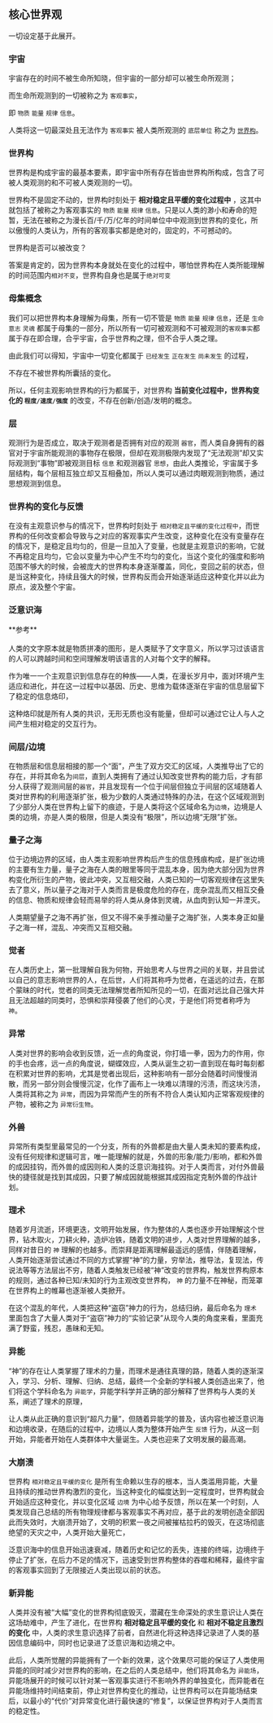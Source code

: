 ## 核心世界观


<Callout>
    一切设定基于此展开。
</Callout>

### 宇宙

宇宙存在的时间不被生命所知晓，但宇宙的一部分却可以被生命所观测；

而生命所观测到的一切被称之为 `客观事实`，

即 `物质` `能量` `规律` `信息`。

人类将这一切最深处且无法作为 `客观事实` 被人类所观测的 `底层单位` 称之为 [`世界构`](#世界构)。

### 世界构

世界构是构成宇宙的最基本要素，即宇宙中所有存在皆由世界构所构成，包含了可被人类观测的和不可被人类观测的一切。

世界构不是固定不动的，世界构时刻处于 **相对稳定且平缓的变化过程中** ，这其中就包括了被称之为客观事实的 `物质` `能量` `规律` `信息`。只是以人类的渺小和寿命的短暂，无法在被称之为漫长百/千/万/亿年的时间单位中中观测到世界构的变化，所以傲慢的人类认为，所有的客观事实都是绝对的，固定的，不可撼动的。

世界构是否可以被改变？

答案是肯定的，因为世界构本身就处在变化的过程中，哪怕世界构在人类所能理解的时间范围内`相对不变`，世界构自身也是属于`绝对可变`

### 母集概念

我们可以把世界构本身理解为母集，所有一切不管是 `物质` `能量` `规律` `信息`，还是 `生命` `意志` `灵魂` 都属于母集的一部分，所以所有一切可被观测和不可被观测的`客观事实`都属于存在即合理，合乎宇宙，合乎世界构之理，但不合乎人类之理。

由此我们可以得知，宇宙中一切变化都属于 `已经发生` `正在发生` `尚未发生` 的过程，

不存在不被世界构所囊括的变化。

所以，任何主观影响世界构的行为都属于，对世界构 **当前变化过程中，世界构变化的 `程度/速度/强度`** 的改变，不存在创新/创造/发明的概念。

### 层

观测行为是否成立，取决于观测者是否拥有对应的观测 `器官`，而人类自身拥有的器官对于宇宙所能观测的事物存在极限，但却在观测极限内发现了“无法观测”却又实际观测到“事物”即被观测目标 `信息` 和观测器官 `思想`，由此人类推论，宇宙属于多层结构，每个层相互独立却又互相叠加，所以人类可以通过肉眼观测到物质，通过思想观测到信息。

### 世界构的变化与反馈

在没有主观意识参与的情况下，世界构时刻处于 `相对稳定且平缓的变化过程中`，而世界构的任何改变都会导致与之对应的客观事实产生改变，这种变化在没有变量存在的情况下，是稳定且均匀的，但是一旦加入了变量，也就是主观意识的影响，它就不再稳定且均匀，它会以变量为中心产生不均匀的变化，当这个变化的强度和影响范围不够大的时候，会被庞大的世界构本身逐渐覆盖，同化，变回之前的状态，但是当这种变化，持续且强大的时候，世界构反而会开始逐渐适应这种变化并以此为原点，波及整个宇宙。

### 泛意识海

<Callout type="info">
    **参考**<br></br>
    人类的文字原本就是物质拼凑的图形，是人类赋予了文字意义，所以学习过该语言的人可以跨越时间和空间理解发明该语言的人对每个文字的解释。
</Callout>

作为唯一一个主观意识到信息存在的种族——人类，在漫长岁月中，面对环境产生适应和进化，并在这一过程中以基因、历史、思维为载体逐渐在宇宙的信息层留下了稳定的信息烙印，

这种烙印就是所有人类的共识，无形无质也没有能量，但却可以通过它让人与人之间产生相对稳定的交互行为。

### 间层/边境

在物质层和信息层相接的那一个“面”，产生了双方交汇的区域，人类推导出了它的存在，并将其命名为`间层`，直到人类拥有了通过认知改变世界构的能力后，才有部分人获得了观测间层的`器官`，并且发现有一个位于间层但独立于间层的区域随着人类对世界构的利用逐渐扩张，极为少数的人类通过特殊的办法，在这个区域观测到了少部分人类在世界构上留下的痕迹，于是人类将这个区域命名为`边境`，边境是人类的边境，亦是人类的极限，但是人类没有“极限”，所以边境“无限”扩张。

### 量子之海

位于边境边界的区域，由人类主观影响世界构后产生的信息残痕构成，是扩张边境的主要有生力量，量子之海在人类的眼里等同于混乱本身，因为绝大部分因为世界构变化所衍生的产物，彼此冲突，又互相交融，人类已知的一切客观规律在这里失去了意义，所以量子之海对于人类而言是极度危险的存在，庞杂混乱而又相互交叠的信息、物质和规律会轻而易举的将人类从身体到灵魂，从血肉到认知一并湮灭。

人类期望量子之海不再扩张，但又不得不亲手推动量子之海扩张，人类本身正如量子之海一样，混乱、冲突而又互相交融。

### 觉者

在人类历史上，第一批理解自我为何物，开始思考人与世界之间的关联，并且尝试以自己的意志影响世界的人，在后世，人们将其称呼为觉者，在遥远的过去，在那个蒙昧的时代，觉者的同类无法理解觉者所知所见的一切，在面对远比自己强大并且无法超越的同类时，恐惧和崇拜侵袭了他们的心灵，于是他们将觉者称呼为 `神`。

### 异常

人类对世界的影响会收到反馈，近一点的角度说，你打墙一拳，因为力的作用，你的手也会疼，远一点的角度说，蝴蝶效应，人类从诞生之初一直到现在每时每刻都在积累对世界的影响，尤其是觉者出现后，这种影响有一部分会随着时间慢慢消散，而另一部分则会慢慢沉淀，化作了画布上一块难以清理的污渍，而这块污渍，人类将其称之为 `异常`，而因为异常而产生的所有不符合人类认知内正常客观规律的产物，被称之为 `异常衍生物`。

### 外兽

异常所有类型里最常见的一个分支，所有的外兽都是由大量人类未知的要素构成，没有任何规律和逻辑可言，唯一能理解的就是，外兽的形象/能力/影响，都和外兽的成因挂钩，而外兽的成因则和人类的泛意识海挂钩。对于人类而言，对付外兽最快的捷径就是找到其成因，只要了解成因就能根据其成因指定克制外兽的作战计划。

### 理术

随着岁月流逝，环境更迭，文明开始发展，作为整体的人类也逐步开始理解这个世界，钻木取火，刀耕火种，造炉冶铁，随着文明的进步，人类对世界理解的越多，同样对昔日的 `神` 理解的也越多。而崇拜是距离理解最遥远的感情，伴随着理解，人类开始逐渐尝试通过不同的方式掌握“神”的力量，穷举法，推导法，复现法，传说法等等方法层出不穷，随着人类触发已经被“神”改变的世界构，触发世界构原本的规则，通过各种已知/未知的行为主观改变世界构， `神` 的力量不在神秘，而笼罩在世界构上的帷幕也逐渐被人类掀开。

在这个混乱的年代，人类把这种“盗窃”神力的行为，总结归纳，最后命名为 `理术` 里面包含了大量人类对于“盗窃”神力的“实验记录”从现今人类的角度来看，里面充满了野蛮，残忍，愚昧和无知。

### 异能

“神”的存在让人类掌握了理术的力量，而理术是通往真理的路，随着人类的逐渐深入，学习、分析、理解、归纳、总结，最终一个全新的学科被人类创造出来了，他们将这个学科命名为 `异能学`，异能学科学并正确的部分解释了世界构与人类的关系，阐述了理术的原理，

让人类从此正确的意识到“超凡力量”，但随着异能学的普及，该内容也被泛意识海和边境收录，在随后的过程中，边境以人类为整体开始产生 `反馈` 行为，从这一刻开始，异能者开始在人类群体中大量诞生。人类也迎来了文明发展的最高潮。

### 大崩溃

世界构 `相对稳定且平缓的变化` 是所有生命赖以生存的根本，当人类滥用异能，大量且持续的推动世界构激烈的变化，当这种变化的幅度达到一定程度时，世界构就会开始适应这种变化，并以变化区域 `边境` 为中心给予反馈，所以在某一个时刻，人类发现自己总结的所有物理规律都与客观事实不再对应，基于此的发明创造全部因此而失效时，大崩溃开始了，文明的积累一夜之间被摧枯拉朽的毁灭，在这场彻底绝望的天灾之中，人类开始大量死亡，

泛意识海中的信息开始迅速衰减，随着历史和记忆的丢失，连接的终端，边境终于停止了扩张，在后力不足的情况下，迅速受到世界构整体的吞噬和稀释，最终宇宙的客观事实回到了无限接近人类出现以前的状态。

### 新异能

人类并没有被“大幅”变化的世界构彻底毁灭，潜藏在生命深处的求生意识让人类在这场劫难中，产生了进化，在世界构 **相对稳定且平缓的变化** 和 **相对不稳定且激烈的变化** 中，人类的求生意识选择了前者，自然进化将这种选择记录进了人类的基因信息编码中，同时也记录进了泛意识海和边境之中。

此后，人类所觉醒的异能拥有了一个新的效果，这个效果尽可能的保证了人类使用异能的同时减少对世界构的影响，在之后的人类总结中，他们将其命名为 `异能场`，异能场展开的时候可以针对某一客观事实进行不影响外界的单独变化，而异能者在异能场维持时间结束前，停止对世界构变化的推动，让世界构可以在异能场结束后，以最小的“代价”对异常变化进行最快速的“修复”，以保证世界构对于人类而言的稳定性。
